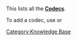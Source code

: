 This lists all the '''[[Codec]]s'''.

To add a codec, use '''{{tl|Codec audio}}''' or '''{{tl|Codec video}}'''

[[Category:Knowledge Base]]